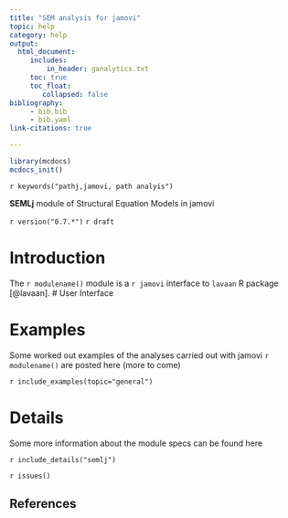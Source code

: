 ```yaml
---
title: "SEM analysis for jamovi"
topic: help
category: help
output: 
  html_document:
     includes:
         in_header: ganalytics.txt
     toc: true
     toc_float:
        collapsed: false
bibliography: 
     - bib.bib
     - bib.yaml
link-citations: true

---
```



```r
library(mcdocs)
mcdocs_init()

```

`r keywords("pathj,jamovi, path analyis")`

**SEMLj** module of Structural Equation Models in jamovi

`r version("0.7.*")` 
`r draft`


# Introduction

The `r modulename()` module is a `r jamovi` interface to `lavaan` R package [@lavaan]. 
# User Interface


# Examples

Some worked out examples of the analyses carried out with jamovi `r modulename()` are posted here (more to come)

`r include_examples(topic="general")`

# Details

Some more information about the module specs can be found here

`r include_details("semlj")`


`r issues()`

## References